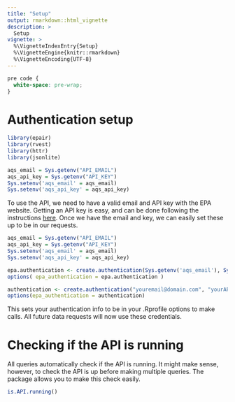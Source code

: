 ```yaml
---
title: "Setup"
output: rmarkdown::html_vignette
description: >
  Setup
vignette: >
  %\VignetteIndexEntry{Setup}
  %\VignetteEngine{knitr::rmarkdown}
  %\VignetteEncoding{UTF-8}
---
```


```css
pre code {
  white-space: pre-wrap;
}
```

# Authentication setup

```r
library(epair)
library(rvest)
library(httr)
library(jsonlite)

aqs_email = Sys.getenv("API_EMAIL")
aqs_api_key = Sys.getenv("API_KEY")
Sys.setenv('aqs_email' = aqs_email)
Sys.setenv('aqs_api_key' = aqs_api_key)
```

To use the API, we need to have a valid email and API key with the EPA website. Getting an API key is easy, and can be done following the instructions [here](https://aqs.epa.gov/aqsweb/documents/data_api.html#signup). 
Once we have the email and key, we can easily set these up to be in our requests. 

```r
aqs_email = Sys.getenv("API_EMAIL")
aqs_api_key = Sys.getenv("API_KEY")
Sys.setenv('aqs_email' = aqs_email)
Sys.setenv('aqs_api_key' = aqs_api_key)

epa.authentication <- create.authentication(Sys.getenv('aqs_email'), Sys.getenv('aqs_api_key'))
options( epa_authentication = epa.authentication )
```

```r
authentication <- create.authentication("youremail@domain.com", "yourAPIkey")
options(epa_authentication = authentication)
```
This sets your authentication info to be in your .Rprofile options to make calls. All future data requests will now use these credentials.

# Checking if the API is running

All queries automatically check if the API is running. It might make sense, however, to check the API is up before making multiple queries. The package allows you to make this check easily. 

```r
is.API.running()
```


